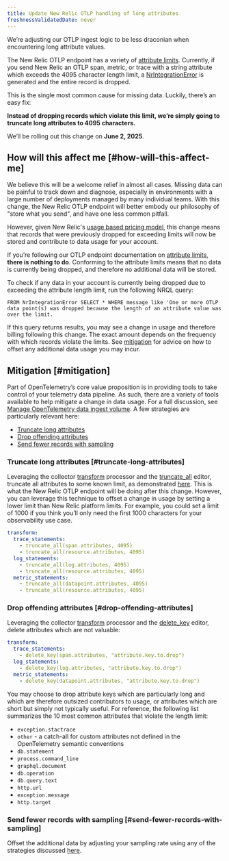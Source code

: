 ```yaml
---
title: Update New Relic OTLP handling of long attributes
freshnessValidatedDate: never
---
```


We’re adjusting our OTLP ingest logic to be less draconian when encountering long attribute values.

The New Relic OTLP endpoint has a variety of [attribute limits](/docs/opentelemetry/best-practices/opentelemetry-otlp/#attribute-limits). Currently, if you send New Relic an OTLP span, metric, or trace with a string attribute which exceeds the 4095 character length limit, a [NrIntegrationError](https://docs.newrelic.com/docs/data-apis/manage-data/nrintegrationerror/) is generated and the entire record is dropped.

This is the single most common cause for missing data. Luckily, there’s an easy fix:

**Instead of dropping records which violate this limit, we’re simply going to truncate long attributes to 4095 characters.**

We’ll be rolling out this change on **June 2, 2025**.

## How will this affect me [#how-will-this-affect-me]

We believe this will be a welcome relief in almost all cases. Missing data can be painful to track down and diagnose, especially in environments with a large number of deployments managed by many individual teams. With this change, the New Relic OTLP endpoint will better embody our philosophy of "store what you send", and have one less common pitfall.

However, given New Relic's [usage based pricing model](https://newrelic.com/pricing), this change means that records that were previously dropped for exceeding limits will now be stored and contribute to data usage for your account.

If you’re following our OTLP endpoint documentation on [attribute limits](/docs/opentelemetry/best-practices/opentelemetry-otlp/#attribute-limits), **there is nothing to do**. Conforming to the attribute limits means that no data is currently being dropped, and therefore no additional data will be stored.

To check if any data in your account is currently being dropped due to exceeding the attribute length limit, run the following NRQL query:

```
FROM NrIntegrationError SELECT * WHERE message like 'One or more OTLP data point(s) was dropped because the length of an attribute value was over the limit.
```

If this query returns results, you may see a change in usage and therefore billing following this change. The exact amount depends on the frequency with which records violate the limits. See [mitigation](#mitigation) for advice on how to offset any additional data usage you may incur.

## Mitigation [#mitigation]

Part of OpenTelemetry’s core value proposition is in providing tools to take control of your telemetry data pipeline. As such, there are a variety of tools available to help mitigate a change in data usage. For a full discussion, see [Manage OpenTelemetry data ingest volume](/docs/opentelemetry/best-practices/opentelemetry-manage-data-ingest-volume/). A few strategies are particularly relevant here:

* [Truncate long attributes](#truncate-long-attributes)
* [Drop offending attributes](#drop-offending-attributes)
* [Send fewer records with sampling](#send-fewer-records-with-sampling)

### Truncate long attributes [#truncate-long-attributes]

Leveraging the collector [transform](https://github.com/open-telemetry/opentelemetry-collector-contrib/tree/main/processor/transformprocessor) processor and the [truncate_all](https://github.com/open-telemetry/opentelemetry-collector-contrib/tree/main/pkg/ottl/ottlfuncs#truncate_all) editor, truncate all attributes to some known limit, as demonstrated [here](https://github.com/newrelic/newrelic-opentelemetry-examples/blob/036108c49b20f0e05ca80366a488d60cd02c5e1d/other-examples/collector/nr-config/otel-config.yaml#L14-L24). This is what the New Relic OTLP endpoint will be doing after this change. However, you can leverage this technique to offset a change in usage by setting a lower limit than New Relic platform limits. For example, you could set a limit of 1000 if you think you’ll only need the first 1000 characters for your observability use case.

```yaml
transform:
  trace_statements:
    - truncate_all(span.attributes, 4095)
    - truncate_all(resource.attributes, 4095)
  log_statements:
    - truncate_all(log.attributes, 4095)
    - truncate_all(resource.attributes, 4095)
  metric_statements:
    - truncate_all(datapoint.attributes, 4095)
    - truncate_all(resource.attributes, 4095)
```

### Drop offending attributes [#drop-offending-attributes]

Leveraging the collector [transform](https://github.com/open-telemetry/opentelemetry-collector-contrib/tree/main/processor/transformprocessor) processor and the [delete_key](https://github.com/open-telemetry/opentelemetry-collector-contrib/tree/main/pkg/ottl/ottlfuncs#delete_key) editor, delete attributes which are not valuable:

```yaml
transform:
  trace_statements:
    - delete_key(span.attributes, "attribute.key.to.drop")
  log_statements:
    - delete_key(log.attributes, "attribute.key.to.drop")
  metric_statements:
    - delete_key(datapoint.attributes, "attribute.key.to.drop")
```

You may choose to drop attribute keys which are particularly long and which are therefore outsized contributors to usage, or attributes which are short but simply not typically useful. For reference, the following list summarizes the 10 most common attributes that violate the length limit:

* `exception.stactrace`
* `other` - a catch-all for custom attributes not defined in the OpenTelemetry semantic conventions
* `db.statement`
* `process.command_line`
* `graphql.document`
* `db.operation`
* `db.query.text`
* `http.url`
* `exception.message`
* `http.target`

### Send fewer records with sampling [#send-fewer-records-with-sampling]

Offset the additional data by adjusting your sampling rate using any of the strategies discussed [here](/docs/opentelemetry/best-practices/opentelemetry-manage-data-ingest-volume/#concept-sampling).
